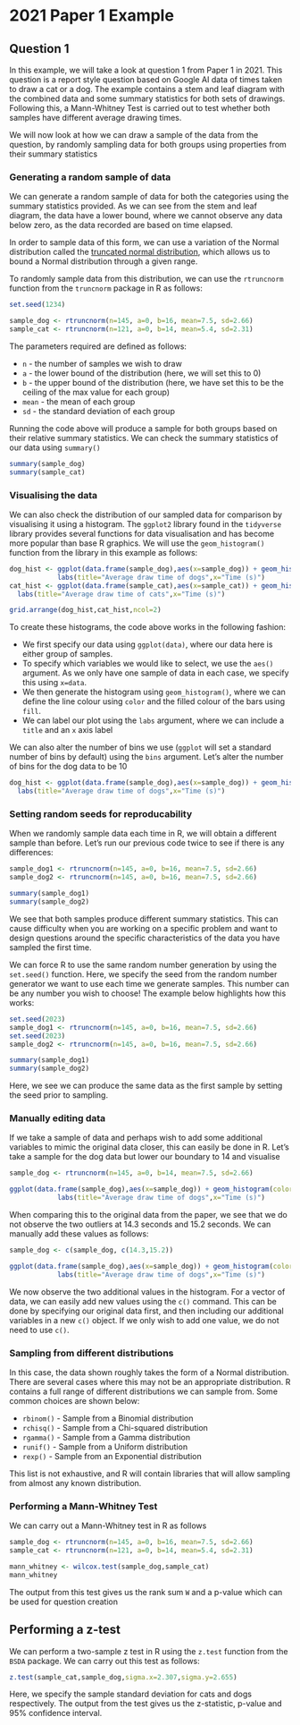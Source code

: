 # 2021 Paper 1 Example

## Question 1
In this example, we will take a look at question 1 from Paper 1 in 2021. This question is a report style question based on Google AI data of times taken to draw a cat or a dog. The example contains a stem and leaf diagram with the combined data and some summary statistics for both sets of drawings. Following this, a Mann-Whitney Test is carried out to test whether both samples have different average drawing times. 

We will now look at how we can draw a sample of the data from the question, by randomly sampling data for both groups using properties from their summary statistics

### Generating a random sample of data
We can generate a random sample of data for both the categories using the summary statistics provided. As we can see from the stem and leaf diagram, the data have a lower bound, where we cannot observe any data below zero, as the data recorded are based on time elapsed. 

In order to sample data of this form, we can use a variation of the Normal distribution called the [truncated normal distribution](https://en.wikipedia.org/wiki/Truncated_normal_distribution), which allows us to bound a Normal distribution through a given range. 

To randomly sample data from this distribution, we can use the `rtruncnorm` function from the `truncnorm` package in R as follows:

```r
set.seed(1234)
```

```r
sample_dog <- rtruncnorm(n=145, a=0, b=16, mean=7.5, sd=2.66)
sample_cat <- rtruncnorm(n=121, a=0, b=14, mean=5.4, sd=2.31)
```

The parameters required are defined as follows:

- `n` - the number of samples we wish to draw
- `a` - the lower bound of the distribution (here, we will set this to 0)
- `b` - the upper bound of the distribution (here, we have set this to be the ceiling of the max value for each group)
- `mean` - the mean of each group
- `sd` - the standard deviation of each group

Running the code above will produce a sample for both groups based on their relative summary statistics. We can check the summary statistics of our data using `summary()`

```r
summary(sample_dog)
summary(sample_cat)
```


### Visualising the data
We can also check the distribution of our sampled data for comparison by visualising it using a histogram. The `ggplot2` library found in the `tidyverse` library provides several functions for data visualisation and has become more popular than base R graphics. We will use the `geom_histogram()` function from the library in this example as follows:

```r
dog_hist <- ggplot(data.frame(sample_dog),aes(x=sample_dog)) + geom_histogram(color="black",fill="white") + 
            labs(title="Average draw time of dogs",x="Time (s)")
cat_hist <- ggplot(data.frame(sample_cat),aes(x=sample_cat)) + geom_histogram(color="black",fill="white") + 
  labs(title="Average draw time of cats",x="Time (s)")

grid.arrange(dog_hist,cat_hist,ncol=2)
```

To create these histograms, the code above works in the following fashion:

- We first specify our data using `ggplot(data)`, where our data here is either group of samples. 
- To specify which variables we would like to select, we use the `aes()` argument. As we only have one sample of data in each case, we specify this using `x=data`.
- We then generate the histogram using `geom_histogram()`, where we can define the line colour using `color` and the filled colour of the bars using `fill`.
- We can label our plot using the `labs` argument, where we can include a `title` and an `x` axis label

We can also alter the number of bins we use (`ggplot` will set a standard number of bins by default) using the `bins` argument. Let's alter the number of bins for the dog data to be 10

```r
dog_hist <- ggplot(data.frame(sample_dog),aes(x=sample_dog)) + geom_histogram(color="black",fill="white",bins=10) + 
  labs(title="Average draw time of dogs",x="Time (s)")
```


### Setting random seeds for reproducability 

When we randomly sample data each time in R, we will obtain a different sample than before. Let's run our previous code twice to see if there is any differences:

```r
sample_dog1 <- rtruncnorm(n=145, a=0, b=16, mean=7.5, sd=2.66)
sample_dog2 <- rtruncnorm(n=145, a=0, b=16, mean=7.5, sd=2.66)

summary(sample_dog1)
summary(sample_dog2)
```

We see that both samples produce different summary statistics. This can cause difficulty when you are working on a specific problem and want to design questions around the specific characteristics of the data you have sampled the first time. 

We can force R to use the same random number generation by using the `set.seed()` function. Here, we specify the seed from the random number generator we want to use each time we generate samples. This number can be any number you wish to choose! The example below highlights how this works:

```r
set.seed(2023)
sample_dog1 <- rtruncnorm(n=145, a=0, b=16, mean=7.5, sd=2.66)
set.seed(2023)
sample_dog2 <- rtruncnorm(n=145, a=0, b=16, mean=7.5, sd=2.66)

summary(sample_dog1)
summary(sample_dog2)
```

Here, we see we can produce the same data as the first sample by setting the seed prior to sampling.

### Manually editing data
If we take a sample of data and perhaps wish to add some additional variables to mimic the original data closer, this can easily be done in R. Let's take a sample for the dog data but lower our boundary to 14 and visualise

```r
sample_dog <- rtruncnorm(n=145, a=0, b=14, mean=7.5, sd=2.66)

ggplot(data.frame(sample_dog),aes(x=sample_dog)) + geom_histogram(color="black",fill="white",bins=12) + 
            labs(title="Average draw time of dogs",x="Time (s)")
```

When comparing this to the original data from the paper, we see that we do not observe the two outliers at 14.3 seconds and 15.2 seconds. We can manually add these values as follows:

```r
sample_dog <- c(sample_dog, c(14.3,15.2))

ggplot(data.frame(sample_dog),aes(x=sample_dog)) + geom_histogram(color="black",fill="white",bins=12) + 
            labs(title="Average draw time of dogs",x="Time (s)")
```
We now observe the two additional values in the histogram. For a vector of data, we can easily add new values using the `c()` command. This can be done by specifying our original data first, and then including our additional variables in a new `c()` object. If we only wish to add one value, we do not need to use `c()`.

### Sampling from different distributions
In this case, the data shown roughly takes the form of a Normal distribution. There are several cases where this may not be an appropriate distribution. R contains a full range of different distributions we can sample from. Some common choices are shown below:

- `rbinom()` - Sample from a Binomial distribution
- `rchisq()` - Sample from a Chi-squared distribution
- `rgamma()` - Sample from a Gamma distribution
- `runif()` - Sample from a Uniform distribution
- `rexp()` - Sample from an Exponential distribution

This list is not exhaustive, and R will contain libraries that will allow sampling from almost any known distribution.

### Performing a Mann-Whitney Test
We can carry out a Mann-Whitney test in R as follows

```r
sample_dog <- rtruncnorm(n=145, a=0, b=16, mean=7.5, sd=2.66)
sample_cat <- rtruncnorm(n=121, a=0, b=14, mean=5.4, sd=2.31)

mann_whitney <- wilcox.test(sample_dog,sample_cat)
mann_whitney
```
The output from this test gives us the rank sum `W` and a p-value which can be used for question creation

## Performing a z-test
We can perform a two-sample z test in R using the `z.test` function from the `BSDA` package. We can carry out this test as follows:
```r
z.test(sample_cat,sample_dog,sigma.x=2.307,sigma.y=2.655)
```
Here, we specify the sample standard deviation for cats and dogs respectively. The output from the test gives us the z-statistic, p-value and 95% confidence interval.
